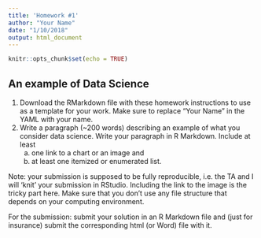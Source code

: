 ```yaml
---
title: 'Homework #1'
author: "Your Name"
date: "1/10/2018"
output: html_document
---
```


```r
knitr::opts_chunk$set(echo = TRUE)
```

## An example of Data Science

1. Download the RMarkdown file with these homework instructions to use as a template for your work.
Make sure to replace "Your Name" in the YAML with your name.
2. Write a paragraph (~200 words) describing an example of what you consider data science. Write your paragraph in R Markdown. Include at least 
    a. one link to a chart or an image and 
    b. at least one itemized or enumerated list.

Note: your submission is supposed to be fully reproducible, i.e. the TA and I will 'knit' your submission in RStudio. Including the link to the image is the tricky part here. Make sure that you don't use any file structure that depends on your computing environment.


For the submission: submit your solution in an R Markdown file and (just for insurance) submit the corresponding html (or Word) file with it. 
